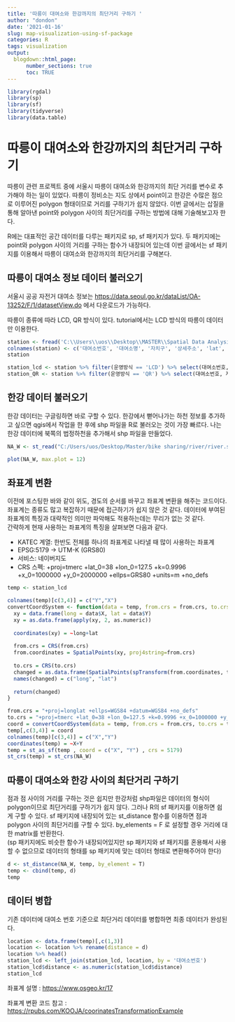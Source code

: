 ```yaml
---
title: '따릉이 대여소와 한강까지의 최단거리 구하기 '
author: "dondon"
date: '2021-01-16'
slug: map-visualization-using-sf-package
categories: R
tags: visualization
output:
  blogdown::html_page:
      number_sections: true
      toc: TRUE
---
```


```r
library(rgdal)
library(sp)
library(sf)
library(tidyverse)
library(data.table)
```

# 따릉이 대여소와 한강까지의 최단거리 구하기

따릉이 관련 프로젝트 중에 서울시 따릉이 대여소와 한강까지의 최단 거리를 변수로 추가해야 하는 일이 있었다. 따릉이 정비소는 지도 상에서 point이고 한강은 수많은 점으로 이루어진 polygon 형태이므로 거리를 구하기가 쉽지 않았다. 이번 글에서는 삽질을 통해 알아낸 point와 polygon 사이의 최단거리를 구하는 방법에 대해 기술해보고자 한다.

R에는 대표적인 공간 데이터를 다루는 패키지로 sp, sf 패키지가 있다. 두 패키지에는 point와 polygon 사이의 거리를 구하는 함수가 내장되어 있는데 이번 글에서는 sf 패키지를 이용해서 따릉이 대여소와 한강까지의 최단거리를 구해본다.

## 따릉이 대여소 정보 데이터 불러오기

서울시 공공 자전거 대여소 정보는 <https://data.seoul.go.kr/dataList/OA-13252/F/1/datasetView.do> 에서 다운로드가 가능하다.

따릉이 종류에 따라 LCD, QR 방식이 있다. tutorial에서는 LCD 방식의 따릉이 데이터만 이용한다.

```r
station <- fread('C:\\Users\\uos\\Desktop\\MASTER\\Spatial Data Analysis\\공공자전거 대여소 정보.csv')
colnames(station) <- c('대여소번호', '대여소명', '자치구', '상세주소', 'lat', 'long', '설치시기', 'LCD거치대수', 'QR거치대수', '운영방식')
station
```

```r
station_lcd <- station %>% filter(운영방식 == 'LCD') %>% select(대여소번호, 자치구, lat, long)
station_QR <- station %>% filter(운영방식 == 'QR') %>% select(대여소번호, 자치구, lat, long)
```

## 한강 데이터 불러오기

한강 데이터는 구글링하면 바로 구할 수 있다. 한강에서 뻗어나가는 하천 정보를 추가하고 싶으면 qgis에서 작업을 한 후에 shp 파일을 R로 불러오는 것이 가장 빠르다. 나는 한강 데이터에 북쪽의 법정하천을 추가해서 shp 파일을 만들었다.

```r
NA_W <- st_read("C:/Users/uos/Desktop/Master/bike sharing/river/river.shp")
```

```r
plot(NA_W, max.plot = 12)
```

## 좌표계 변환

이전에 포스팅한 바와 같이 위도, 경도의 순서를 바꾸고 좌표계 변환을 해주는 코드이다.\
좌표계는 종류도 많고 복잡하기 때문에 접근하기가 쉽지 않은 것 같다. 데이터에 부여된 좌표계의 특징과 대략적인 의미만 파악해도 적용하는데는 무리가 없는 것 같다.\
간략하게 현재 사용하는 좌표계의 특징을 살펴보면 다음과 같다.\

-   KATEC 계열: 한반도 전체를 하나의 좌표계로 나타낼 때 많이 사용하는 좌표계\
-   EPSG:5179 → UTM-K (GRS80)\
-   서비스: 네이버지도\
-   CRS 스펙: +proj=tmerc +lat_0=38 +lon_0=127.5 +k=0.9996 +x_0=1000000 +y_0=2000000 +ellps=GRS80 +units=m +no_defs

```r
temp <- station_lcd

colnames(temp)[c(3,4)] = c("Y","X")
convertCoordSystem <- function(data = temp, from.crs = from.crs, to.crs = to.crs){
  xy = data.frame(long = data$X, lat = data$Y)
  xy = as.data.frame(apply(xy, 2, as.numeric))
  
  coordinates(xy) = ~long+lat
  
  from.crs = CRS(from.crs)
  from.coordinates = SpatialPoints(xy, proj4string=from.crs)
  
  to.crs = CRS(to.crs)
  changed = as.data.frame(SpatialPoints(spTransform(from.coordinates, to.crs)))
  names(changed) = c("long", "lat")
  
  return(changed)
}
```

```r
from.crs = "+proj=longlat +ellps=WGS84 +datum=WGS84 +no_defs"
to.crs = "+proj=tmerc +lat_0=38 +lon_0=127.5 +k=0.9996 +x_0=1000000 +y_0=2000000 +ellps=GRS80 +units=m +no_defs"
coord = convertCoordSystem(data = temp, from.crs = from.crs, to.crs = to.crs)
temp[,c(3,4)] = coord 
colnames(temp)[c(3,4)] = c("X","Y")
coordinates(temp) = ~X+Y
temp = st_as_sf(temp , coord = c("X", "Y") , crs = 5179)
st_crs(temp) = st_crs(NA_W)
```

## 따릉이 대여소와 한강 사이의 최단거리 구하기

점과 점 사이의 거리를 구하는 것은 쉽지만 한강처럼 shp파일은 데이터의 형식이 polygon이므로 최단거리를 구하기가 쉽지 않다. 그러나 R의 sf 패키지를 이용하면 쉽게 구할 수 있다. sf 패키지에 내장되어 있는 st_distance 함수를 이용하면 점과 polygon 사이의 최단거리를 구할 수 있다. by_elements = F 로 설정할 경우 거리에 대한 matrix를 반환한다.\
(sp 패키지에도 비슷한 함수가 내장되어있지만 sp 패키지와 sf 패키지를 혼용해서 사용할 수 없으므로 데이터의 형태를 sp 패키지에 맞는 데이터 형태로 변환해주어야 한다)

```r
d <- st_distance(NA_W, temp, by_element = T)
temp <- cbind(temp, d)
temp
```

## 데이터 병합

기존 데이터에 대여소 번호 기준으로 최단거리 데이터를 병합하면 최종 데이터가 완성된다.

```r
location <- data.frame(temp)[,c(1,3)]
location <- location %>% rename(distance = d)
location %>% head()
station_lcd <- left_join(station_lcd, location, by = '대여소번호')
station_lcd$distance <- as.numeric(station_lcd$distance)
station_lcd
```

좌표계 설명 : <https://www.osgeo.kr/17>

좌표계 변환 코드 참고 : <https://rpubs.com/KOOJA/coorinatesTransformationExample>
